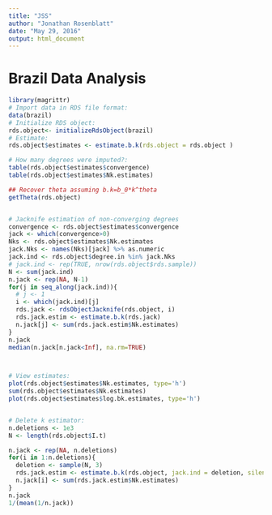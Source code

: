 ```yaml
---
title: "JSS"
author: "Jonathan Rosenblatt"
date: "May 29, 2016"
output: html_document
---
```


# Brazil Data Analysis

```r
library(magrittr)
# Import data in RDS file format:
data(brazil)
# Initialize RDS object:
rds.object<- initializeRdsObject(brazil)
# Estimate:
rds.object$estimates <- estimate.b.k(rds.object = rds.object )

# How many degrees were imputed?:
table(rds.object$estimates$convergence)
table(rds.object$estimates$Nk.estimates)

## Recover theta assuming b.k=b_0*k^theta
getTheta(rds.object)


# Jacknife estimation of non-converging degrees
convergence <- rds.object$estimates$convergence
jack <- which(convergence>0)
Nks <- rds.object$estimates$Nk.estimates
jack.Nks <- names(Nks)[jack] %>% as.numeric
jack.ind <- rds.object$degree.in %in% jack.Nks
# jack.ind <- rep(TRUE, nrow(rds.object$rds.sample))
N <- sum(jack.ind)
n.jack <- rep(NA, N-1)
for(j in seq_along(jack.ind)){
  # j <- 1
  i <- which(jack.ind)[j]
  rds.jack <- rdsObjectJacknife(rds.object, i)
  rds.jack.estim <- estimate.b.k(rds.jack)  
  n.jack[j] <- sum(rds.jack.estim$Nk.estimates)
}
n.jack
median(n.jack[n.jack<Inf], na.rm=TRUE)



# View estimates:
plot(rds.object$estimates$Nk.estimates, type='h')
sum(rds.object$estimates$Nk.estimates)
plot(rds.object$estimates$log.bk.estimates, type='h')


# Delete k estimator:
n.deletions <- 1e3
N <- length(rds.object$I.t)

n.jack <- rep(NA, n.deletions)
for(i in 1:n.deletions){
  deletion <- sample(N, 3)
  rds.jack.estim <- estimate.b.k(rds.object, jack.ind = deletion, silent=TRUE)  
  n.jack[i] <- sum(rds.jack.estim$Nk.estimates)
}
n.jack
1/(mean(1/n.jack))


```




